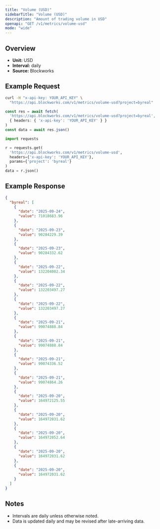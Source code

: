 ```yaml
---
title: "Volume (USD)"
sidebarTitle: "Volume (USD)"
description: "Amount of trading volume in USD"
openapi: "GET /v1/metrics/volume-usd"
mode: "wide"
---
```


## Overview

- **Unit:** USD
- **Interval:** daily
- **Source:** Blockworks

## Example Request

<CodeGroup>

```bash cURL
curl -H "x-api-key: YOUR_API_KEY" \
  "https://api.blockworks.com/v1/metrics/volume-usd?project=byreal"
```

```typescript TypeScript
const res = await fetch(
  'https://api.blockworks.com/v1/metrics/volume-usd?project=byreal',
  { headers: { 'x-api-key': 'YOUR_API_KEY' } }
)
const data = await res.json()
```

```python Python
import requests

r = requests.get(
  'https://api.blockworks.com/v1/metrics/volume-usd',
  headers={'x-api-key': 'YOUR_API_KEY'},
  params={'project': 'byreal'}
)
data = r.json()
```

</CodeGroup>

## Example Response

```json
{
  "byreal": [
    {
      "date": "2025-09-24",
      "value": 71018683.96
    },
    {
      "date": "2025-09-23",
      "value": 90284229.39
    },
    {
      "date": "2025-09-23",
      "value": 90284332.62
    },
    {
      "date": "2025-09-22",
      "value": 132204002.34
    },
    {
      "date": "2025-09-22",
      "value": 132203497.27
    },
    {
      "date": "2025-09-22",
      "value": 132203497.27
    },
    {
      "date": "2025-09-21",
      "value": 99074888.84
    },
    {
      "date": "2025-09-21",
      "value": 99074888.84
    },
    {
      "date": "2025-09-21",
      "value": 99074336.52
    },
    {
      "date": "2025-09-21",
      "value": 99074864.26
    },
    {
      "date": "2025-09-20",
      "value": 164972125.55
    },
    {
      "date": "2025-09-20",
      "value": 164972031.62
    },
    {
      "date": "2025-09-20",
      "value": 164972052.64
    },
    {
      "date": "2025-09-20",
      "value": 164972031.62
    },
    {
      "date": "2025-09-20",
      "value": 164972031.62
    }
  ]
}
```

## Notes
- Intervals are daily unless otherwise noted.
- Data is updated daily and may be revised after late-arriving data.